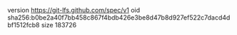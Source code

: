 version https://git-lfs.github.com/spec/v1
oid sha256:b0be2a40f7bb458c867f4bdb426e3be8d47b8d927ef522c7dacd4dbf1512fcb8
size 183726
